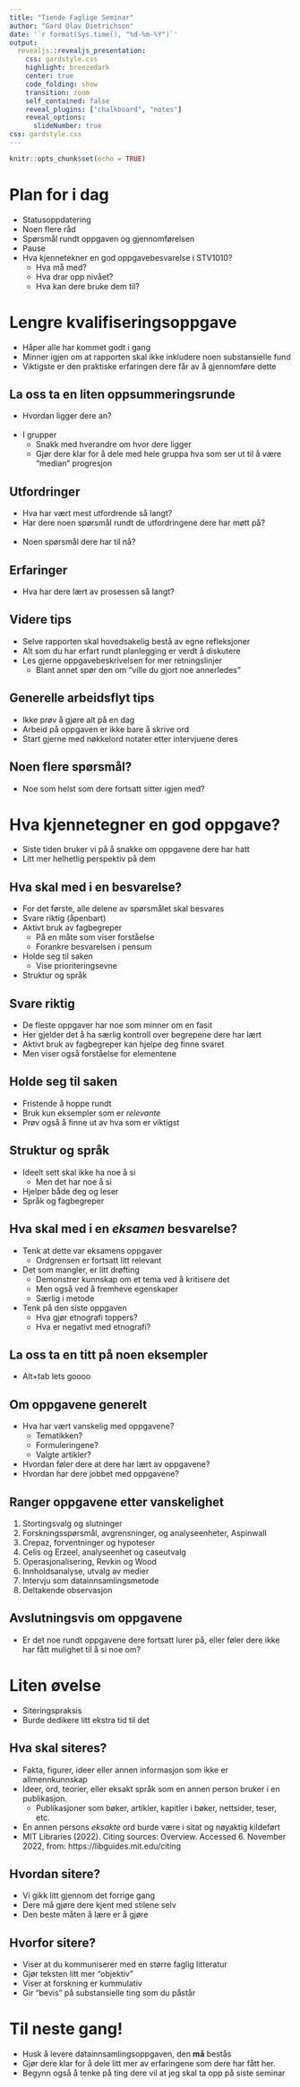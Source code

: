 ```yaml
---
title: "Tiende Faglige Seminar"
author: "Gard Olav Dietrichson"
date: '`r format(Sys.time(), "%d-%m-%Y")`'
output:
  revealjs::revealjs_presentation:
    css: gardstyle.css
    highlight: breezedark
    center: true
    code_folding: show
    transition: zoom
    self_contained: false
    reveal_plugins: ["chalkboard", "notes"]
    reveal_options:
      slideNumber: true
css: gardstyle.css
---
```


```r
knitr::opts_chunk$set(echo = TRUE)
```

# Plan for i dag

- Statusoppdatering
- Noen flere råd
- Spørsmål rundt oppgaven og gjennomførelsen
- Pause
- Hva kjennetekner en god oppgavebesvarelse i STV1010?
  - Hva må med?
  - Hva drar opp nivået?
  - Hva kan dere bruke dem til?

# Lengre kvalifiseringsoppgave

- Håper alle har kommet godt i gang
- Minner igjen om at rapporten skal ikke inkludere noen substansielle fund
- Viktigste er den praktiske erfaringen dere får av å gjennomføre dette

## La oss ta en liten oppsummeringsrunde

- Hvordan ligger dere an? 
<br> <br> 
- I grupper
  - Snakk med hverandre om hvor dere ligger
  - Gjør dere klar for å dele med hele gruppa hva som ser ut til å være "median" progresjon 

## Utfordringer

- Hva har vært mest utfordrende så langt?
- Har dere noen spørsmål rundt de utfordringene dere har møtt på?
<br> <br>
- Noen spørsmål dere har til nå?

## Erfaringer

- Hva har dere lært av prosessen så langt?

## Videre tips

- Selve rapporten skal hovedsakelig bestå av egne refleksjoner
- Alt som du har erfart rundt planlegging er verdt å diskutere
- Les gjerne oppgavebeskrivelsen for mer retningslinjer
  - Blant annet spør den om "ville du gjort noe annerledes"

## Generelle arbeidsflyt tips

- Ikke prøv å gjøre alt på en dag
- Arbeid på oppgaven er ikke bare å skrive ord
- Start gjerne med nøkkelord notater etter intervjuene deres

## Noen flere spørsmål?

- Noe som helst som dere fortsatt sitter igjen med?

# Hva kjennetegner en god oppgave?

- Siste tiden bruker vi på å snakke om oppgavene dere har hatt
- Litt mer helhetlig perspektiv på dem

## Hva skal med i en besvarelse?

- For det første, alle delene av spørsmålet skal besvares
- Svare riktig (åpenbart)
- Aktivt bruk av fagbegreper
  - På en måte som viser forståelse
  - Forankre besvarelsen i pensum
- Holde seg til saken
  - Vise prioriteringsevne
- Struktur og språk

## Svare riktig

- De fleste oppgaver har noe som minner om en fasit
- Her gjelder det å ha særlig kontroll over begrepene dere har lært
- Aktivt bruk av fagbegreper kan hjelpe deg finne svaret
- Men viser også forståelse for elementene

## Holde seg til saken

- Fristende å hoppe rundt
- Bruk kun eksempler som er *relevante*
- Prøv også å finne ut av hva som er viktigst

## Struktur og språk

- Ideelt sett skal ikke ha noe å si
  - Men det har noe å si
- Hjelper både deg og leser
- Språk og fagbegreper

## Hva skal med i en *eksamen* besvarelse?

- Tenk at dette var eksamens oppgaver
  - Ordgrensen er fortsatt litt relevant
- Det som mangler, er litt drøfting
  - Demonstrer kunnskap om et tema ved å kritisere det
  - Men også ved å fremheve egenskaper
  - Særlig i metode
- Tenk på den siste oppgaven
  - Hva gjør etnografi toppers?
  - Hva er negativt med etnografi?

## La oss ta en titt på noen eksempler

- Alt+tab lets goooo

## Om oppgavene generelt

- Hva har vært vanskelig med oppgavene?
  - Tematikken?
  - Formuleringene?
  - Valgte artikler?
- Hvordan føler dere at dere har lært av oppgavene?
- Hvordan har dere jobbet med oppgavene?

## Ranger oppgavene etter vanskelighet

1. Stortingsvalg og slutninger
2. Forskningsspørsmål, avgrensninger, og analyseenheter, Aspinwall
3. Crepaz, forventninger og hypoteser
4. Celis og Erzeel, analyseenhet og caseutvalg
5. Operasjonalisering, Revkin og Wood
6. Innholdsanalyse, utvalg av medier
7. Intervju som datainnsamlingsmetode
8. Deltakende observasjon

## Avslutningsvis om oppgavene

- Er det noe rundt oppgavene dere fortsatt lurer på, eller føler dere ikke har fått mulighet til å si noe om?

# Liten øvelse

- Siteringspraksis
- Burde dedikere litt ekstra tid til det

## Hva skal siteres?

- Fakta, figurer, ideer eller annen informasjon som ikke er allmennkunnskap
- Ideer, ord, teorier, eller eksakt språk som en annen person bruker i en publikasjon. 
  - Publikasjoner som bøker, artikler, kapitler i bøker, nettsider, teser, etc. 
- En annen persons *eksakte* ord burde være i sitat og nøyaktig kildeført
- MIT Libraries (2022). Citing sources: Overview. Accessed 6. November 2022, from: https://libguides.mit.edu/citing 

## Hvordan sitere?

- Vi gikk litt gjennom det forrige gang
- Dere må gjøre dere kjent med stilene selv
- Den beste måten å lære er å gjøre

## Hvorfor sitere?

- Viser at du kommuniserer med en større faglig litteratur
- Gjør teksten litt mer "objektiv" 
- Viser at forskning er kummulativ
- Gir "bevis" på substansielle ting som du påstår 

# Til neste gang!

- Husk å levere datainnsamlingsoppgaven, den **må** bestås
- Gjør dere klar for å dele litt mer av erfaringene som dere har fått her.
- Begynn også å tenke på ting dere vil at jeg skal ta opp på siste seminar